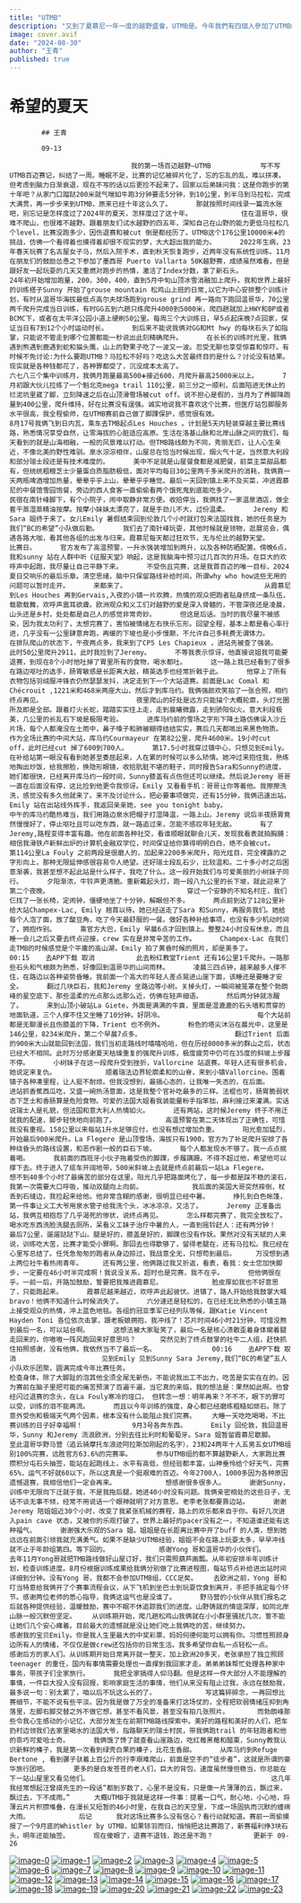 ```yaml
---
title: "UTMB"
description: "又到了夏慕尼一年一度的越野盛會，UTMB是。今年我們有四個人參加了UTMB的組別，而且都安全完賽了！這是院長寫的賽記錄，記錄了她的訓練心得和比賽過程。"
image: cover.avif
date: "2024-08-30"
author: "王青"
published: true
---
```

# 希望的夏天   
            ## 王青
                 
            09-13
           
                               　　我的第一场百迈越野—UTMB         　　写不写UTMB百迈赛记，纠结了一周。睡眠不足，比赛的记忆被碎片化了，忘的忘乱的乱，难以拼凑。但考虑到脑力日渐衰退，现在不写的话以后更捡不起来了。回家以后弟妹问我：这是你跑步的第十年吧？从家门口蹓跶200米就气喘如牛跑3分钟要走5分钟，到10公里，到半马到马拉松，完成大满贯，再一步步来到UTMB，原来已经十年这么久了。      那就按照时间线录一篇流水账吧，别忘记是怎样度过了2024年的夏天，怎样度过了这十年。         　　住在温哥华，很难不爬山，也很难不越野。跟着朋友们试水越野的四五年，深知自己在山野的能力更低马拉松几个level，比赛没跑多少，因伤退赛和被cut 倒是都经历了。UTMB这个176公里10000米➕的挑战，仿佛一个看得着也摸得着却很不现实的梦，大大超出我的能力。      2022年生病，23年春天玩赛了名古屋女子马，然后入院手术，直到秋天恢复跑步，近两年没有系统性训练。11月在朋友们的鼓励怂恿之下参加了墨西哥 Puerto Vallarta 50K越野赛，成绩虽然难看，但是跟好友一起玩耍的几天又重燃对跑步的热情，激活了Index分数，拿了新石头。                    　　24年初开始增加跑量，200，300，400，直到5月中旬山顶冰雪消融加上爬升。我和世界上最好的训练搭子Sunny 开始了grouse mountain 松鸡山上班的日常,以它为中心安排整个训练计划，有时从温哥华海拔最低点高尔夫球场跑到grouse grind 再一路向下跑回温哥华，70公里两千爬升完成当日训练，有时GG五到六趟只练爬升4000到5000米，爬四趟就加上HWY和BP或者BCMC下，或者在太平洋公园小道上硬刷50公里。每周三个大训练日，早5点起床晚7点回家，保证当日有7到12个小时运动时长。      到后来不能说我俩对GG和Mt hwy 的每块石头了如指掌，只能说不管走到哪个位置都能一秒说出此刻精确爬升。      在长长的训练时光里，我俩遇到熊遇到鹿遇到蛇和猫头鹰，山上的野果子吃了一波又一波。忍受无聊也享受惊喜和惊吓。有时候不免讨论:为什么要跑UTMB？马拉松不好吗？吃这么大苦最终目的是什么？讨论没有结果。现实就是各种钱都花了，各种罪都受了，沉没成本太高了。                                                     　　六七八三个集中训练月，我俩月跑量最高500➕接近600，月爬升最高25000米以上。      7月初跟大伙儿拉练了一个魁北克mega trail 110公里，前三分之一顺利，后面陷进无休止的烂泥坑里崴了脚，立刻降速之后在山顶滑雪场被cut off。说不担心是假的，当月为了养脚降跑量到400公里，爬升维持，好在比赛没有逞强。诚实地说我不喜欢这个比赛，但医疗站包脚服务水平很高，我全程偷师，在UTMB赛前自己做了脚踝保护，感觉很有效。                               　　8月17号我俩飞到日内瓦，乘车去TMB起点Les Houches 。计划是5天内轻装穿越主要比赛线路，熟悉情况享受自然，让零海拔的心脏适应高原。生活在洛基山脉和北岸山脉之间的我们，每天看到的就是山海相融，一般的风景难以打动。但TMB路线颇为不同，秀丽无匹，让人心生亲近，不像北美的野性难驯。泉水淙淙相伴，山屋总在恰当时候出现，烟火气十足。当然意大利段和部分瑞士段还是有技术难度的。      美中不足就是山屋餐食都是减肥餐，前菜主菜甜品都有，但统统粗粮芝士少量蛋白质脂肪极低，面对平均每日30公里两千多米爬升的消耗，我俩靠一天两瓶啤酒增加热量，晕晕乎乎上山，晕晕乎乎睡觉。最后一天回到镇上来不及买菜，冲进霞慕尼的中餐馆雪园饱餐，旁边的西人食客一直偷偷看两个饿死鬼到底能吃多少。                                                                　　民宿在南针峰脚下，有个小院子，闹中取静非常方便。收拾停当，我俩找了一家温泉酒店，做全套干蒸湿蒸精油按摩。按摩小妹妹太漂亮了，就是手劲儿不大，过份温柔。      Jeremy 和Sara 姐终于来了。女儿Emily 暑假结束回到伦敦几个小时就打包来法国找我，她的任务是为我们“BC的希望”小队做后勤。      我们去了南针峰玩耍，其他时候就是领物，逛展览会，偶遇各路大咖，看其他各组的出发与归来。霞慕尼每天都过狂欢节，无与伦比的越野天堂。                                                                                                 　　比赛日。      官方发布了高温预警，一升水强装增加到两升，以及各种防晒配置。傍晚6点，我和sunny 站在人群中听《征服天堂》响起，这是我脑海中预习过几百次的开场。在巨大的欢呼声中起跑，我尽量让自己平静下来。      不受伤且完赛，这是我首百迈的唯一目标，2024夏日交响乐的最后乐章。清空思绪，脑中只保留路线补给时间，所谓why who how这些无用的问题可以暂时走开。      来都来了。                               　　从霞慕尼到Les Houches 再到Gervais,入夜的小镇一片欢腾，热情的观众把跑者贴身挤成一条队伍，载歌载舞，欢呼声震耳欲聋。欧洲观众和义工们对越野的爱是深入骨髓的，不管深夜还是凌晨，山头还是乡村，处处都是自己人的感觉非常奇妙。      但这是后话。当时的我尽量不被感染，因为我太功利了，太想完赛了，害怕被情绪左右快乐忘形。回望全程，基本上都是看心率行进，几乎没有一公里肆意奔跑，再缓的下坡也是小步慢颠，不允许自己多耗费无谓体力。                    　　在排队爬山的状态下，午夜两点多，我来到了CP5 Les Chapieux ，进站先被查了强装。     此时50公里爬升2911，此时我捡到了Jeremy。      不等我表示惊讶，他直接说姐我可能要退赛，到现在8个小时他吐掉了胃里所有的食物，喝水都吐。      这一路上我已经看到了很多在路边呕吐的选手，肠胃敏感是长距离大敌，精英选手也经常折戟于此。      他穿上了所有衣物包括羽绒服冲锋衣仍然瑟瑟发抖，决定走到下一个大站退赛。前面是Lac Comal 和Chécrouit ,1221米和468米两座大山，然后才到库马约。我俩强颜欢笑拍了一张合照，相约终点再见。                    　　夜里爬山的好处是远方只能描个大概轮廓，头灯光圈所及即是全部。跟着灯火长蛇，踏踏实实往上走，走到晨曦微露，走到骄阳似火。意大利段极美，几公里的长乱石下坡是极限考验。      进库马约前的雪场之字形下降土路仿佛误入沙丘片场，每个人都淹没在土雨中，鼻子嗓子和肺被糊得结结实实，赛后几天都咳出来黑色物质。                                          　　作为全场比赛的中间大站，库马约Courmayeur 在第82公里，爬升4600米。19小时cut off，此时已经cut 掉了600到700人。      第17.5小时我穿过镇中心，只想见到Emily。在补给站第一眼没有看到她甚至委屈起来，人在累的时候可以多么矫情。她冲过来抱住我，熟练地掏出炒饭，给我擦脸，换隐形眼镜，收拾肮脏不堪的鞋子，同时报告Sara和Sunny的进度，她们都很快，已经离开库马约一段时间，Sunny膝盖有点伤但还可以继续。然后说Jeremy 哥哥一直在后面没有停，这比捡到他更令我惊讶。Emily 又看看手机：哥哥让你等着他。我擦擦洗洗，感觉没有多久他就来了。来不及讨论什么，把必要事项做完，还有15分钟，我俩迅速出站。Emily 站在出站线外挥手，我返回亲亲她，see you tonight baby。                               　　中午的库马约酷热难当，我们用路边泉水把帽子打湿降温，一路上山。Jeremy 说后半夜肠胃竟然慢慢好了，停止呕吐且可以吃东西，就一路追过来，怎能不感叹年轻无敌。      有了Jeremy,路程变得丰富有趣。他在前面各种社交，看谁顺眼就聊会儿天，发现我看表就拍胸脯：相信我滑铁卢新鲜出炉的计算机金融双学位，时间保证给你算得明明白白，绝不会被cut。         　　第114公里La Fouly 之前两段是很磨人的，加起来2200多米爬升，阳光炫目，完全裸露的之字形向上，那种无限延伸感很容易令人绝望。还好瑞士段乱石少，比较温和。二十多小时之后困意渐袭，我甚至想不起此站是什么样子，我吃了什么。这一段开始我们与可爱美丽的小树妹子同行。      夕阳渐浓，牛铃声更清脆。重新戴起头灯，跑一段八九公里的长下坡，就此迎来了第二个夜晚。                               　　穿过一个安静的不知名村庄，我们仨找了一张长椅，定闹钟，僵硬地坐了十分钟，解睏但不多。      两点前到达了128公里补给大站Champex-Lac, Emily 翘首以待。她已经送走了Sara 和Sunny，再服务我们。她给每个人泡了面，放了酸豆角，吃了今天最舒服的一餐。做好各种补给事项，也没有多少机动时间了，拥抱作别。      乘官方大巴，Emily 早晨6点才回到镇上。整整24小时没有休息，而且睡一会儿之后又要去终点迎接，crew 实在是非常辛苦的工作。      Champex-Lac 在我们走TMB的时候感觉是个平庸的高山湖，Emily 拍了黄昏时候的照片，却是美多了。                                    00:15    去APP下载 取消       　　此去粉红教堂Trient 还有16公里1千爬升。一路那些石头和气根颇为熟悉，好像回到温哥华的山间雨林。      凌晨三四点钟，越来越多人撑不住，在路边以各种姿势昏睡。我前面一个高大的年轻人差点晃进山崖下面，该睡还是要睡才安全。      翻过几块巨石，我和Jeremy 坐路边等小树。关掉头灯，一瞬间被笼罩在整个勃朗峰的星空底下，那些温柔的光点那么远那么近，仿佛在轻声细语。      然后两分钟就冻醒了。      来到山顶小破站La Giete，外面是满满的牛粪，里面是湿漉漉的石头墙和贯穿的地面轨道，三个人撑不住又坐睡了10分钟。好阴冷。                    　　每个大站前都是无聊漫长且伤膝盖的下降，Trient 也不例外。      粉色的塔尖沐浴在晨光中，这里是146公里，8234米爬升，第二个早晨7点多。                    　　翻过Trient 后面的900米大山就能回到法国，我们当初走路线时嘻嘻哈哈，但在历经8000多米的群山之后，状态已经大不相同。此时万分感谢夏天枯燥重复的强爬升训练，极度疲劳中仍可在35度的斜坡上步履不停。      小树妹子在这一段爬升受到挫折，Vallorcine 站退赛。年轻人还有很多机会，她说定来复仇。         　　顺着瑞法边界轮廓柔和的山脊，来到小镇Vallorcine。围着镇子各种凑里程，让人挺不耐烦。但我没想到，最搞心态的，让我唯一失态的，在后面。      进站抓香蕉西瓜吃，又盛一碗热汤意面，这是我整个官补吃最多的三样。法棍也可，肠胃脆弱状态下芝士和香肠算是危险食物。可爱的法国大姐看我装能量粉手指笨拙，麻利接过来灌满。实话说瑞士人是礼貌，但法国和意大利人热情如火。      还有两站，这时候Jeremy 终于不用迁就我的配速，脚步轻快地向前跑了。         　　高温预警在第二天体现出了正确性，可惜我没有重视。158公里以来每站1升水足够应付，也没有想过增加负重。      阳光愈加猛烈，开始最后900米爬升。La Flegere 是山顶雪场，海拔只有1900，官方为了补足爬升安排了各种绕昏头的路线设置，和恶作剧一般的巨石下坡。      每个人都发现水不够了。我一点点抿着喝。      我前面的西班牙小伙子拖着受伤的脚踝，步履蹒跚。不得不超过他，希望他可以撑下去。终于进入了缆车开阔地带，500米斜坡上去就是终点前最后一站La Flegere。      想不到40多个小时了最痛苦的部分在这里。阳光几乎把路面烤化了，每一步都是踩不稳的滚石，我第一次需要大口呼吸，推动双腿向上向前。         　　我后面的英国大哥突然摔倒，杖丢到石缝边，我捡起来给他。他非常含糊的感谢，很明显已经中暑。      挣扎到白色帐篷，第一件事让义工大爷用泉水管子给我洗个头，冰冰凉凉，又活了。      Jeremy 正准备出站，我俩互相抱怨了几乎渴死的惨状，说终点再见。      怎么样都完赛了，我完全放松了。喝水吃东西洗脸洗腿去厕所，呆看义工妹子治疗中暑的人，一直到摇铃赶人：还有两分钟！                    　　最后7公里，遛遛跶跶下山。腿是好的，膝盖是好的，脚踝也没有作妖。果然对没有天赋的人来说，训练吃大苦，比赛才能受小罪啊。那回去也得歇够了，留得老腿在，还有马拉松。我已经在心里写总结了。任凭急匆匆的跑者从身边掠过，我战意全无，只想苟到最后。     万没想到遇上两位社牛看热闹青年。     还有两公里，他俩路过我又折返，看表，看我：女士您加快脚步，一定要在46小时半完成啊！我说没关系，超时也是完赛，我不在乎。      但他俩很在乎。一前一后，开路加鼓励，誓要把我推进霞慕尼。         　　脸皮厚如我也不好意思了，只能跑起来。      霞慕尼越来越近，欢呼声此起彼伏。进镇了，路人开始给我鼓掌大喊bravo！他俩不知道什么时候消失了。      六分速还是轻松的，在已经无比熟悉的小镇主路上接受观众的热情，冲上蓝色地毯。各组的冠亚季军已经列队等候，跟Katie Vincent Hayden Toni 各位依次击掌，跟老板娘拥抱，我冲线了！芯片时间46小时21分钟，可惜没熬到最后一名，可以站台啊。      这想法被大家耻笑了，最后一名是核心溃散歪着身体瘸着腿走回来的，你嗷嗷一阵风跑回来好意思吗？      突然见到了终点鼓掌的社牛二人组，赶快抓住拍照感谢，没有他俩，我依然当不了最后一名。              00:16    去APP下载 取消                  　　见到Emily 见到Sunny Sara Jeremy,我们“BC的希望”五人小队欢乐团聚，圆满完成今年比赛任务。                                          　　检查身体，除了大脚趾的泡其他全须全尾无新伤。不能说我出工不出力，吃苦是实实在在的。因为赛前在脑子里把可能的痛苦预演了百遍千遍，当它真的来临，我的想法是：果然如此啊。也曾经闪过退赛的念头，在La Fouly寒冷的垭口。 但转念一想：明年再来？不不不，眼下的罪可以受，训练的泪不能再流。      而且以今年训练的强度，身心都已经磨练粗糙如顽石。除了意外受伤和极端天气两个因素，根本没有什么能阻止我们完赛。    大睡一天吃吃喝喝，不比赛训练的日子好幸福啊！         　　9月3号各奔东西。      Emily 回伦敦，我回温哥华，Sunny 和Jeremy 流浪欧洲，分别去往比利时和葡萄牙。Sara 姐暂留霞慕尼歇脚。      至此温哥华野马营（追云骑摩托车浪迹阿拉斯加刚起的名字），23和24两年十人五男五女UTMB组别100%完赛，远胜官方63.6%的完赛率。      参与UTMB组的都不算越野新人，大家跑比赛攒积分屯石头抽签，能站在起跑线上，水平有高低，但经验都丰富。山神垂怜给个好天气，完赛65%，运气不好就60以下。所以这真是一个挺艰难的百迈。今年2700人，1000多因为各种原因遗憾退赛，我相信他们一定会再来。         　　想感谢很多很多人。      谢谢Sunny，训练中无限向下迁就于我，不是我拖后腿，她进40小时没有问题。我俩亲密相处的这些日子，无话不谈无事不倾，经常不用说话一个眼神就明了对方意思。老李老张都要靠边站。      谢谢Jeremy 陪姐姐近30个小时，改变了我紧张机械的赛程，路上的欢乐都来自于你。有好几次进入pain cave 状态，又被你的乐观打破了。世界上最好的pacer没有之一，不知道谁还能有这种福气。      谢谢强大乐观的Sara 姐。姐姐是在长距离比赛中开了buff 的人类，想到她远远在前面引领我就充满勇气。如果不是缺少UTMB经验，姐姐不会在路上玩耍太多，早早冲线就不止于年龄组第四。等下回的。         　　感谢Yong 哥和温哥华的小伙伴们。      去年11月Yong哥就把TMB路线做好山屋订好，我们只需照葫芦画瓢。从年初安排半年训练计划，检查训练进度。8月份根据训练成果给我俩分别做了比赛进程图，每站节点补给进出站时间详细到分钟。没有Yong 哥，我都不会参加UTMB组，CCC足矣。    去欧洲之前，Yong 哥和叮当特意给我俩开了个赛事流程会议，从下飞机到坐巴士到玩耍饮食到离开，手把手搞定每个环节。感谢两位老师的悉心指导，我俩这运气也是没谁了。      野马营的小伙伴从我们报名之后就各种提供经验，温暖鼓励，赛中不眠不休追踪我们的进度。山野铸就的情谊深厚，如同北岸山脉一般沉默但坚定。    从训练期开始，爬几趟松鸡山我俩就在小小群里骚扰几次，誓不能让她们几个安心瘫着。目前最大的遗憾就是没让她们吃上我俩吃的苦，继续努力。         　　感谢我的宝贝Emily。你是我人生里最大的中奖彩票，妈妈何德何能可以拥有你。习惯性照顾身边所有人的情绪，不仅仅是做crew还包括你的日常生活。我多希望你自私一点轻松一点。      感谢后方的家人们。从训练期开始日常离开就一整天，加上欧洲20多天，老张承担了独立照顾teenager 的重任，国内有事情需要处理也一直撑到我回家才走。弟弟弟妹帮忙处理各种家中事务，带孩子们全家旅行。      我把全家搞得人仰马翻。但是这样一件大部分人不能理解的事情，一件巨大投入没有回报，影响家庭生活的事情，他们从来没有阻止过我，永远在鼓励我，最多说一句：别太累了，咱以后不玩这么长的了。         　　写这篇碎碎念，一再回想比赛细节，不能不说有些平淡。因为我是做了万全的准备来打这场仗的，全程把软弱情绪压抑到角落里，左脚右脚交替之外不做它想，甚至不看风景，甚至没有拍几张照片。       而勃朗峰那些令我心生感动的小记忆，大部分发生在前期TMB路线探索中。美好的路程和美好的人们，把车扔村边领我们去家里喝水的法国大爷，指路聊天的瑞士村民，带我俩跑trail 的年轻跑者和他的乖巧可爱哈士奇。      我俩饿了馋了就查看山崖路边，吃红莓黑莓和醋栗，Sunny教我认识新鲜的榛子，我是第一次看到绿壳白果的榛子，比花生香甜。      从库马约到Refuge Bertone , 看到骡子驮着上百公斤的行李艰难爬山，前面是空手的“徒步者”，这就是所谓的豪华旅行团吧。      更多的是白发苍苍的老人们，巨大的背包，速度虽然慢但稳当，你总能在下一站山屋里又看见他们。                                          　　这几年我经常想起汪曾祺先生的一段话“都到岁数了，心里不是没有，只是像一片薄薄的云，飘过来，飘过去，下不成雨。”      大概UTMB于我就是这样一件事：提着一口气，耐心地，小心地，将薄云片片积攒堆叠，在漫长又短暂的46小时里，在我自己的天空里，下成一场固执而沉默的缠绵大雨。         　　后记      我对这场比赛多么没有信心？看行动就知道。赛前一周偷摸报了一个9月底的Whistler by UTMB，如果铩羽而归，悄悄把这比赛跑了，新赛福利挣3块石头，明年还能抽签。      现在傻眼了，退赛不退钱，跑还是不跑？          更新于 09-26   

[![image-0](https://ss2.meipian.me/users/2506412/a9d3690a30934febbaa1fa4bc4783639.jpeg?meipian-watermark/bucket/ivwen/key/dXNlcnMvMjUwNjQxMi9hOWQzNjkwYTMwOTM0ZmViYmFhMWZhNGJjNDc4MzYzOS5qcGVn/nickname/546L6Z2S/userid/MjUwNjQxMg==/sign/6569ccc42eb1ca9fce063698dbd8e9b4%7cimageView2/2/w/750/interlace/0/q/80)](https://ss2.meipian.me/users/2506412/a9d3690a30934febbaa1fa4bc4783639.jpeg?meipian-watermark/bucket/ivwen/key/dXNlcnMvMjUwNjQxMi9hOWQzNjkwYTMwOTM0ZmViYmFhMWZhNGJjNDc4MzYzOS5qcGVn/nickname/546L6Z2S/userid/MjUwNjQxMg==/sign/6569ccc42eb1ca9fce063698dbd8e9b4%7cimageView2/2/w/750/interlace/0/q/80)
[![image-1](https://ss2.meipian.me/users/2506412/e3acc72fb8804b158ffe622c63667bca.jpeg?meipian-watermark/bucket/ivwen/key/dXNlcnMvMjUwNjQxMi9lM2FjYzcyZmI4ODA0YjE1OGZmZTYyMmM2MzY2N2JjYS5qcGVn/nickname/546L6Z2S/userid/MjUwNjQxMg==/sign/6569ccc42eb1ca9fce063698dbd8e9b4%7cimageView2/2/w/750/interlace/0/q/80)](https://ss2.meipian.me/users/2506412/e3acc72fb8804b158ffe622c63667bca.jpeg?meipian-watermark/bucket/ivwen/key/dXNlcnMvMjUwNjQxMi9lM2FjYzcyZmI4ODA0YjE1OGZmZTYyMmM2MzY2N2JjYS5qcGVn/nickname/546L6Z2S/userid/MjUwNjQxMg==/sign/6569ccc42eb1ca9fce063698dbd8e9b4%7cimageView2/2/w/750/interlace/0/q/80)
[![image-2](https://ss2.meipian.me/users/2506412/adf6c1046bf146a999cb85b85810d164.jpeg?meipian-watermark/bucket/ivwen/key/dXNlcnMvMjUwNjQxMi9hZGY2YzEwNDZiZjE0NmE5OTljYjg1Yjg1ODEwZDE2NC5qcGVn/nickname/546L6Z2S/userid/MjUwNjQxMg==/sign/6569ccc42eb1ca9fce063698dbd8e9b4%7cimageView2/2/w/750/interlace/0/q/80)](https://ss2.meipian.me/users/2506412/adf6c1046bf146a999cb85b85810d164.jpeg?meipian-watermark/bucket/ivwen/key/dXNlcnMvMjUwNjQxMi9hZGY2YzEwNDZiZjE0NmE5OTljYjg1Yjg1ODEwZDE2NC5qcGVn/nickname/546L6Z2S/userid/MjUwNjQxMg==/sign/6569ccc42eb1ca9fce063698dbd8e9b4%7cimageView2/2/w/750/interlace/0/q/80)
[![image-3](https://ss2.meipian.me/users/2506412/9881dac5046d4f4580c5ed920ced672e.jpeg?meipian-watermark/bucket/ivwen/key/dXNlcnMvMjUwNjQxMi85ODgxZGFjNTA0NmQ0ZjQ1ODBjNWVkOTIwY2VkNjcyZS5qcGVn/nickname/546L6Z2S/userid/MjUwNjQxMg==/sign/6569ccc42eb1ca9fce063698dbd8e9b4%7cimageView2/2/w/750/interlace/0/q/80)](https://ss2.meipian.me/users/2506412/9881dac5046d4f4580c5ed920ced672e.jpeg?meipian-watermark/bucket/ivwen/key/dXNlcnMvMjUwNjQxMi85ODgxZGFjNTA0NmQ0ZjQ1ODBjNWVkOTIwY2VkNjcyZS5qcGVn/nickname/546L6Z2S/userid/MjUwNjQxMg==/sign/6569ccc42eb1ca9fce063698dbd8e9b4%7cimageView2/2/w/750/interlace/0/q/80)
[![image-4](https://ss2.meipian.me/users/2506412/5dda1d5a6e5a41108d5770147b6d6c4a.jpeg?meipian-watermark/bucket/ivwen/key/dXNlcnMvMjUwNjQxMi81ZGRhMWQ1YTZlNWE0MTEwOGQ1NzcwMTQ3YjZkNmM0YS5qcGVn/nickname/546L6Z2S/userid/MjUwNjQxMg==/sign/6569ccc42eb1ca9fce063698dbd8e9b4%7cimageView2/2/w/750/interlace/0/q/80)](https://ss2.meipian.me/users/2506412/5dda1d5a6e5a41108d5770147b6d6c4a.jpeg?meipian-watermark/bucket/ivwen/key/dXNlcnMvMjUwNjQxMi81ZGRhMWQ1YTZlNWE0MTEwOGQ1NzcwMTQ3YjZkNmM0YS5qcGVn/nickname/546L6Z2S/userid/MjUwNjQxMg==/sign/6569ccc42eb1ca9fce063698dbd8e9b4%7cimageView2/2/w/750/interlace/0/q/80)
[![image-5](https://ss2.meipian.me/users/2506412/b238bc13a9914e5eb47c8d5276cd233f.jpeg?meipian-watermark/bucket/ivwen/key/dXNlcnMvMjUwNjQxMi9iMjM4YmMxM2E5OTE0ZTVlYjQ3YzhkNTI3NmNkMjMzZi5qcGVn/nickname/546L6Z2S/userid/MjUwNjQxMg==/sign/6569ccc42eb1ca9fce063698dbd8e9b4%7cimageView2/3/w/750/interlace/0/q/80)](https://ss2.meipian.me/users/2506412/b238bc13a9914e5eb47c8d5276cd233f.jpeg?meipian-watermark/bucket/ivwen/key/dXNlcnMvMjUwNjQxMi9iMjM4YmMxM2E5OTE0ZTVlYjQ3YzhkNTI3NmNkMjMzZi5qcGVn/nickname/546L6Z2S/userid/MjUwNjQxMg==/sign/6569ccc42eb1ca9fce063698dbd8e9b4%7cimageView2/3/w/750/interlace/0/q/80)
[![image-6](https://ss2.meipian.me/users/2506412/0b054eb0614e4205a25633904104e319.jpeg?meipian-watermark/bucket/ivwen/key/dXNlcnMvMjUwNjQxMi8wYjA1NGViMDYxNGU0MjA1YTI1NjMzOTA0MTA0ZTMxOS5qcGVn/nickname/546L6Z2S/userid/MjUwNjQxMg==/sign/6569ccc42eb1ca9fce063698dbd8e9b4%7cimageView2/2/w/750/interlace/0/q/80)](https://ss2.meipian.me/users/2506412/0b054eb0614e4205a25633904104e319.jpeg?meipian-watermark/bucket/ivwen/key/dXNlcnMvMjUwNjQxMi8wYjA1NGViMDYxNGU0MjA1YTI1NjMzOTA0MTA0ZTMxOS5qcGVn/nickname/546L6Z2S/userid/MjUwNjQxMg==/sign/6569ccc42eb1ca9fce063698dbd8e9b4%7cimageView2/2/w/750/interlace/0/q/80)
[![image-7](https://ss2.meipian.me/users/2506412/89c6e032175e45d1bf5caf0b23023928.jpeg?meipian-watermark/bucket/ivwen/key/dXNlcnMvMjUwNjQxMi84OWM2ZTAzMjE3NWU0NWQxYmY1Y2FmMGIyMzAyMzkyOC5qcGVn/nickname/546L6Z2S/userid/MjUwNjQxMg==/sign/6569ccc42eb1ca9fce063698dbd8e9b4%7cimageView2/2/w/750/interlace/0/q/80)](https://ss2.meipian.me/users/2506412/89c6e032175e45d1bf5caf0b23023928.jpeg?meipian-watermark/bucket/ivwen/key/dXNlcnMvMjUwNjQxMi84OWM2ZTAzMjE3NWU0NWQxYmY1Y2FmMGIyMzAyMzkyOC5qcGVn/nickname/546L6Z2S/userid/MjUwNjQxMg==/sign/6569ccc42eb1ca9fce063698dbd8e9b4%7cimageView2/2/w/750/interlace/0/q/80)
[![image-8](https://ss2.meipian.me/users/2506412/f39ae5c9a23c4425bca311a30e4ab836.jpeg?meipian-watermark/bucket/ivwen/key/dXNlcnMvMjUwNjQxMi9mMzlhZTVjOWEyM2M0NDI1YmNhMzExYTMwZTRhYjgzNi5qcGVn/nickname/546L6Z2S/userid/MjUwNjQxMg==/sign/6569ccc42eb1ca9fce063698dbd8e9b4%7cimageView2/2/w/750/interlace/0/q/80)](https://ss2.meipian.me/users/2506412/f39ae5c9a23c4425bca311a30e4ab836.jpeg?meipian-watermark/bucket/ivwen/key/dXNlcnMvMjUwNjQxMi9mMzlhZTVjOWEyM2M0NDI1YmNhMzExYTMwZTRhYjgzNi5qcGVn/nickname/546L6Z2S/userid/MjUwNjQxMg==/sign/6569ccc42eb1ca9fce063698dbd8e9b4%7cimageView2/2/w/750/interlace/0/q/80)
[![image-9](https://ss2.meipian.me/users/2506412/ae18fc98433240adb72952f1d6a8963c.jpeg?meipian-watermark/bucket/ivwen/key/dXNlcnMvMjUwNjQxMi9hZTE4ZmM5ODQzMzI0MGFkYjcyOTUyZjFkNmE4OTYzYy5qcGVn/nickname/546L6Z2S/userid/MjUwNjQxMg==/sign/6569ccc42eb1ca9fce063698dbd8e9b4%7cimageView2/2/w/750/interlace/0/q/80)](https://ss2.meipian.me/users/2506412/ae18fc98433240adb72952f1d6a8963c.jpeg?meipian-watermark/bucket/ivwen/key/dXNlcnMvMjUwNjQxMi9hZTE4ZmM5ODQzMzI0MGFkYjcyOTUyZjFkNmE4OTYzYy5qcGVn/nickname/546L6Z2S/userid/MjUwNjQxMg==/sign/6569ccc42eb1ca9fce063698dbd8e9b4%7cimageView2/2/w/750/interlace/0/q/80)
[![image-10](https://ss2.meipian.me/users/2506412/eb3d903033114241be807dca91e1f9cc.jpeg?meipian-watermark/bucket/ivwen/key/dXNlcnMvMjUwNjQxMi9lYjNkOTAzMDMzMTE0MjQxYmU4MDdkY2E5MWUxZjljYy5qcGVn/nickname/546L6Z2S/userid/MjUwNjQxMg==/sign/6569ccc42eb1ca9fce063698dbd8e9b4%7cimageView2/2/w/750/interlace/0/q/80)](https://ss2.meipian.me/users/2506412/eb3d903033114241be807dca91e1f9cc.jpeg?meipian-watermark/bucket/ivwen/key/dXNlcnMvMjUwNjQxMi9lYjNkOTAzMDMzMTE0MjQxYmU4MDdkY2E5MWUxZjljYy5qcGVn/nickname/546L6Z2S/userid/MjUwNjQxMg==/sign/6569ccc42eb1ca9fce063698dbd8e9b4%7cimageView2/2/w/750/interlace/0/q/80)
[![image-11](https://ss2.meipian.me/users/2506412/b9d3dcb4ba6c41d89b277a54e2b9082d.jpeg?meipian-watermark/bucket/ivwen/key/dXNlcnMvMjUwNjQxMi9iOWQzZGNiNGJhNmM0MWQ4OWIyNzdhNTRlMmI5MDgyZC5qcGVn/nickname/546L6Z2S/userid/MjUwNjQxMg==/sign/6569ccc42eb1ca9fce063698dbd8e9b4%7cimageView2/2/w/750/interlace/0/q/80)](https://ss2.meipian.me/users/2506412/b9d3dcb4ba6c41d89b277a54e2b9082d.jpeg?meipian-watermark/bucket/ivwen/key/dXNlcnMvMjUwNjQxMi9iOWQzZGNiNGJhNmM0MWQ4OWIyNzdhNTRlMmI5MDgyZC5qcGVn/nickname/546L6Z2S/userid/MjUwNjQxMg==/sign/6569ccc42eb1ca9fce063698dbd8e9b4%7cimageView2/2/w/750/interlace/0/q/80)
[![image-12](https://ss2.meipian.me/users/2506412/5956803b1b654fed876847dd009ac36a.jpeg?meipian-watermark/bucket/ivwen/key/dXNlcnMvMjUwNjQxMi81OTU2ODAzYjFiNjU0ZmVkODc2ODQ3ZGQwMDlhYzM2YS5qcGVn/nickname/546L6Z2S/userid/MjUwNjQxMg==/sign/6569ccc42eb1ca9fce063698dbd8e9b4%7cimageView2/2/w/750/interlace/0/q/80)](https://ss2.meipian.me/users/2506412/5956803b1b654fed876847dd009ac36a.jpeg?meipian-watermark/bucket/ivwen/key/dXNlcnMvMjUwNjQxMi81OTU2ODAzYjFiNjU0ZmVkODc2ODQ3ZGQwMDlhYzM2YS5qcGVn/nickname/546L6Z2S/userid/MjUwNjQxMg==/sign/6569ccc42eb1ca9fce063698dbd8e9b4%7cimageView2/2/w/750/interlace/0/q/80)
[![image-13](https://ss2.meipian.me/users/2506412/69256382cba347e198c9a48dc76bd5ef.jpeg?meipian-watermark/bucket/ivwen/key/dXNlcnMvMjUwNjQxMi82OTI1NjM4MmNiYTM0N2UxOThjOWE0OGRjNzZiZDVlZi5qcGVn/nickname/546L6Z2S/userid/MjUwNjQxMg==/sign/6569ccc42eb1ca9fce063698dbd8e9b4%7cimageView2/2/w/750/interlace/0/q/80)](https://ss2.meipian.me/users/2506412/69256382cba347e198c9a48dc76bd5ef.jpeg?meipian-watermark/bucket/ivwen/key/dXNlcnMvMjUwNjQxMi82OTI1NjM4MmNiYTM0N2UxOThjOWE0OGRjNzZiZDVlZi5qcGVn/nickname/546L6Z2S/userid/MjUwNjQxMg==/sign/6569ccc42eb1ca9fce063698dbd8e9b4%7cimageView2/2/w/750/interlace/0/q/80)
[![image-14](https://ss2.meipian.me/users/2506412/eb5f736ea7924ff783ce523b157c6a63.jpeg?meipian-watermark/bucket/ivwen/key/dXNlcnMvMjUwNjQxMi9lYjVmNzM2ZWE3OTI0ZmY3ODNjZTUyM2IxNTdjNmE2My5qcGVn/nickname/546L6Z2S/userid/MjUwNjQxMg==/sign/6569ccc42eb1ca9fce063698dbd8e9b4%7cimageView2/2/w/750/interlace/0/q/80)](https://ss2.meipian.me/users/2506412/eb5f736ea7924ff783ce523b157c6a63.jpeg?meipian-watermark/bucket/ivwen/key/dXNlcnMvMjUwNjQxMi9lYjVmNzM2ZWE3OTI0ZmY3ODNjZTUyM2IxNTdjNmE2My5qcGVn/nickname/546L6Z2S/userid/MjUwNjQxMg==/sign/6569ccc42eb1ca9fce063698dbd8e9b4%7cimageView2/2/w/750/interlace/0/q/80)
[![image-15](https://ss2.meipian.me/users/2506412/a7a28d4a003145769815a19dc4b10749.jpeg?meipian-watermark/bucket/ivwen/key/dXNlcnMvMjUwNjQxMi9hN2EyOGQ0YTAwMzE0NTc2OTgxNWExOWRjNGIxMDc0OS5qcGVn/nickname/546L6Z2S/userid/MjUwNjQxMg==/sign/6569ccc42eb1ca9fce063698dbd8e9b4%7cimageView2/2/w/750/interlace/0/q/80)](https://ss2.meipian.me/users/2506412/a7a28d4a003145769815a19dc4b10749.jpeg?meipian-watermark/bucket/ivwen/key/dXNlcnMvMjUwNjQxMi9hN2EyOGQ0YTAwMzE0NTc2OTgxNWExOWRjNGIxMDc0OS5qcGVn/nickname/546L6Z2S/userid/MjUwNjQxMg==/sign/6569ccc42eb1ca9fce063698dbd8e9b4%7cimageView2/2/w/750/interlace/0/q/80)
[![image-16](https://ss2.meipian.me/users/2506412/3dd32034ccad494c9578ead5ab273c4c.jpeg?meipian-watermark/bucket/ivwen/key/dXNlcnMvMjUwNjQxMi8zZGQzMjAzNGNjYWQ0OTRjOTU3OGVhZDVhYjI3M2M0Yy5qcGVn/nickname/546L6Z2S/userid/MjUwNjQxMg==/sign/6569ccc42eb1ca9fce063698dbd8e9b4%7cimageView2/2/w/750/interlace/0/q/80)](https://ss2.meipian.me/users/2506412/3dd32034ccad494c9578ead5ab273c4c.jpeg?meipian-watermark/bucket/ivwen/key/dXNlcnMvMjUwNjQxMi8zZGQzMjAzNGNjYWQ0OTRjOTU3OGVhZDVhYjI3M2M0Yy5qcGVn/nickname/546L6Z2S/userid/MjUwNjQxMg==/sign/6569ccc42eb1ca9fce063698dbd8e9b4%7cimageView2/2/w/750/interlace/0/q/80)
[![image-17](https://ss2.meipian.me/users/2506412/ab7fd3b9a04948648b8594ae7b684bcd.jpeg?meipian-watermark/bucket/ivwen/key/dXNlcnMvMjUwNjQxMi9hYjdmZDNiOWEwNDk0ODY0OGI4NTk0YWU3YjY4NGJjZC5qcGVn/nickname/546L6Z2S/userid/MjUwNjQxMg==/sign/6569ccc42eb1ca9fce063698dbd8e9b4%7cimageView2/2/w/750/interlace/0/q/80)](https://ss2.meipian.me/users/2506412/ab7fd3b9a04948648b8594ae7b684bcd.jpeg?meipian-watermark/bucket/ivwen/key/dXNlcnMvMjUwNjQxMi9hYjdmZDNiOWEwNDk0ODY0OGI4NTk0YWU3YjY4NGJjZC5qcGVn/nickname/546L6Z2S/userid/MjUwNjQxMg==/sign/6569ccc42eb1ca9fce063698dbd8e9b4%7cimageView2/2/w/750/interlace/0/q/80)
[![image-18](https://ss2.meipian.me/users/2506412/5c2eb102c2f3481788b906671f3b90a9.jpeg?meipian-watermark/bucket/ivwen/key/dXNlcnMvMjUwNjQxMi81YzJlYjEwMmMyZjM0ODE3ODhiOTA2NjcxZjNiOTBhOS5qcGVn/nickname/546L6Z2S/userid/MjUwNjQxMg==/sign/6569ccc42eb1ca9fce063698dbd8e9b4%7cimageView2/2/w/750/interlace/0/q/80)](https://ss2.meipian.me/users/2506412/5c2eb102c2f3481788b906671f3b90a9.jpeg?meipian-watermark/bucket/ivwen/key/dXNlcnMvMjUwNjQxMi81YzJlYjEwMmMyZjM0ODE3ODhiOTA2NjcxZjNiOTBhOS5qcGVn/nickname/546L6Z2S/userid/MjUwNjQxMg==/sign/6569ccc42eb1ca9fce063698dbd8e9b4%7cimageView2/2/w/750/interlace/0/q/80)
[![image-19](https://ss2.meipian.me/users/2506412/70a7abc5f39d40d183385a5f13917c8d.jpeg?meipian-watermark/bucket/ivwen/key/dXNlcnMvMjUwNjQxMi83MGE3YWJjNWYzOWQ0MGQxODMzODVhNWYxMzkxN2M4ZC5qcGVn/nickname/546L6Z2S/userid/MjUwNjQxMg==/sign/6569ccc42eb1ca9fce063698dbd8e9b4%7cimageView2/2/w/750/interlace/0/q/80)](https://ss2.meipian.me/users/2506412/70a7abc5f39d40d183385a5f13917c8d.jpeg?meipian-watermark/bucket/ivwen/key/dXNlcnMvMjUwNjQxMi83MGE3YWJjNWYzOWQ0MGQxODMzODVhNWYxMzkxN2M4ZC5qcGVn/nickname/546L6Z2S/userid/MjUwNjQxMg==/sign/6569ccc42eb1ca9fce063698dbd8e9b4%7cimageView2/2/w/750/interlace/0/q/80)
[![image-20](https://ss2.meipian.me/users/2506412/d77e54f60ba24f9a81501fd52924b9cb.jpeg?meipian-watermark/bucket/ivwen/key/dXNlcnMvMjUwNjQxMi9kNzdlNTRmNjBiYTI0ZjlhODE1MDFmZDUyOTI0YjljYi5qcGVn/nickname/546L6Z2S/userid/MjUwNjQxMg==/sign/6569ccc42eb1ca9fce063698dbd8e9b4%7cimageView2/2/w/750/interlace/0/q/80)](https://ss2.meipian.me/users/2506412/d77e54f60ba24f9a81501fd52924b9cb.jpeg?meipian-watermark/bucket/ivwen/key/dXNlcnMvMjUwNjQxMi9kNzdlNTRmNjBiYTI0ZjlhODE1MDFmZDUyOTI0YjljYi5qcGVn/nickname/546L6Z2S/userid/MjUwNjQxMg==/sign/6569ccc42eb1ca9fce063698dbd8e9b4%7cimageView2/2/w/750/interlace/0/q/80)
[![image-21](https://ss2.meipian.me/users/2506412/4aaca42c5cc943eaafb40b92ababfa0d.jpeg?meipian-watermark/bucket/ivwen/key/dXNlcnMvMjUwNjQxMi80YWFjYTQyYzVjYzk0M2VhYWZiNDBiOTJhYmFiZmEwZC5qcGVn/nickname/546L6Z2S/userid/MjUwNjQxMg==/sign/6569ccc42eb1ca9fce063698dbd8e9b4%7cimageView2/2/w/750/interlace/0/q/80)](https://ss2.meipian.me/users/2506412/4aaca42c5cc943eaafb40b92ababfa0d.jpeg?meipian-watermark/bucket/ivwen/key/dXNlcnMvMjUwNjQxMi80YWFjYTQyYzVjYzk0M2VhYWZiNDBiOTJhYmFiZmEwZC5qcGVn/nickname/546L6Z2S/userid/MjUwNjQxMg==/sign/6569ccc42eb1ca9fce063698dbd8e9b4%7cimageView2/2/w/750/interlace/0/q/80)
[![image-22](https://ss2.meipian.me/users/2506412/97cc802106af4a189d1261682e2c63fd.jpeg?meipian-watermark/bucket/ivwen/key/dXNlcnMvMjUwNjQxMi85N2NjODAyMTA2YWY0YTE4OWQxMjYxNjgyZTJjNjNmZC5qcGVn/nickname/546L6Z2S/userid/MjUwNjQxMg==/sign/6569ccc42eb1ca9fce063698dbd8e9b4%7cimageView2/2/w/750/interlace/0/q/80)](https://ss2.meipian.me/users/2506412/97cc802106af4a189d1261682e2c63fd.jpeg?meipian-watermark/bucket/ivwen/key/dXNlcnMvMjUwNjQxMi85N2NjODAyMTA2YWY0YTE4OWQxMjYxNjgyZTJjNjNmZC5qcGVn/nickname/546L6Z2S/userid/MjUwNjQxMg==/sign/6569ccc42eb1ca9fce063698dbd8e9b4%7cimageView2/2/w/750/interlace/0/q/80)
[![image-23](https://ss2.meipian.me/users/2506412/2438e1e1651f4f2e8ade9750c61226cb.jpeg?meipian-watermark/bucket/ivwen/key/dXNlcnMvMjUwNjQxMi8yNDM4ZTFlMTY1MWY0ZjJlOGFkZTk3NTBjNjEyMjZjYi5qcGVn/nickname/546L6Z2S/userid/MjUwNjQxMg==/sign/6569ccc42eb1ca9fce063698dbd8e9b4%7cimageView2/2/w/750/interlace/0/q/80)](https://ss2.meipian.me/users/2506412/2438e1e1651f4f2e8ade9750c61226cb.jpeg?meipian-watermark/bucket/ivwen/key/dXNlcnMvMjUwNjQxMi8yNDM4ZTFlMTY1MWY0ZjJlOGFkZTk3NTBjNjEyMjZjYi5qcGVn/nickname/546L6Z2S/userid/MjUwNjQxMg==/sign/6569ccc42eb1ca9fce063698dbd8e9b4%7cimageView2/2/w/750/interlace/0/q/80)